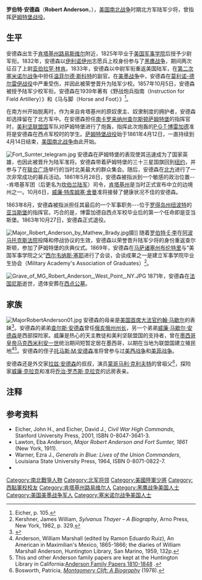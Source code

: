 {{Infobox military person
| name= 罗伯特·安德森<br/>Robert Anderson
| born= {{birth date|1805|6|14}}
| died= {{death date and age|1871|10|26|1805|6|14}}
| placeofbirth= [[肯塔基州|肯塔基州]][[路易斯维尔_(肯塔基州)|路易斯维尔]]
| placeofdeath= [[法国|法国]][[尼斯|尼斯]]
| placeofburial= 
| placeofburial_label= 
| image=[[File:Major_Robert_Anderson.jpg|200px]]
| caption=
| nickname=
| allegiance= [[美国|美国]]<br/>[[美利坚合众国|美利坚合众国]]
| branch= 美国陆军
| serviceyears= 1825年–1863年
| rank= 陆军少将
| commands= 
| unit=
| battles=[[黑鹰战争|黑鹰战争]]<br/>[[第二次塞米诺尔战争|第二次塞米诺尔战争]]<br/>[[美墨战争|美墨战争]]<br/>[[美国南北战争|美国南北战争]]<br/>（[[萨姆特堡战役|萨姆特堡战役]]）
| awards=
| laterwork=
}}
'''罗伯特·安德森'''（'''Robert Anderson'''，{{bd|1805年|6月14日|1871年|10月26日|A}}），[[美国南北战争|美国南北战争]]时期北方军陆军少将，曾指挥[[萨姆特堡战役|萨姆特堡战役]]。

==生平==
安德森出生于[[肯塔基州|肯塔基州]][[路易斯维尔_(肯塔基州)|路易斯维尔]]附近，1825年毕业于[[美国军事学院|美国军事学院]]后授予少尉军衔。1832年，安德森以[[伊利诺伊州|伊利诺伊州]]志愿兵上校身份参与了[[黑鹰战争|黑鹰战争]]，期间两次征召了上尉[[亚伯拉罕·林肯|亚伯拉罕·林肯]]。1833年，安德森以中尉军衔重返美国陆军，在[[第二次塞米诺尔战争|第二次塞米诺尔战争]]中担任[[温菲尔德·斯科特|温菲尔德·斯科特]]的副官。在[[美墨战争|美墨战争]]中，安德森在[[莫利诺-德尔雷伊战役|莫利诺-德尔雷伊战役]]中严重受伤，并因此被荣誉晋升为陆军少校。1857年10月5日，安德森被授予陆军少校军衔。安德森在1939年著有《野战炮兵指南（Instruction for Field Artillery）》和《马与脚（Horse and Foot）》<ref>Eicher, p. 105.</ref>。

{{further|萨姆特堡战役}}
在南方州开始脱离时，作为来自肯塔基州的原奴隶主、奴隶制度的拥护者，安德森却选择留在了北方军中。在安德森担任[[南卡罗来纳州|南卡罗来纳州]][[查尔斯顿_(南卡罗来纳州)|查尔斯顿]][[萨姆特堡|萨姆特堡]]的指挥官时，[[美利坚联盟国|美利坚联盟国]]军队对萨姆特堡进行了炮轰，指挥此次炮轰的[[P·G·T·博雷加德|P·G·T·博雷加德]]准将是安德森在西点军校时的学生。[[萨姆特堡战役|萨姆特堡战役]]始于1861年4月12日，一直持续到4月14日结束，[[美国南北战争|美国南北战争]]由此开始。

[[File:Fort_Sumter_telegram.jpg|left]]
安德森在萨姆特堡的表现使其迅速成为了国家英雄，也因此被晋升为陆军准将。安德森带着萨姆特堡的三十三星国旗回到[[纽约_(纽约州)|纽约]]，并参与了在[[联合广场_(纽约市)|联合广场]]举行的当时北美最大的群众集会。随后，安德森在[[美国北部|北方]]进行了一次非常成功的募兵活动。1861年5月28日，安德森被指派到一个敏感的政治位置---肯塔基军团（后更名为[[坎伯兰陆军|坎伯兰陆军]]）司令，[[肯塔基州|肯塔基州]]是当时正式宣布中立的边境州之一。10月6日，[[威廉·特库姆塞·舍曼|威廉·特库姆塞·舍曼]]准将接替了健康状况不佳的安德森。

1863年8月，安德森被指派担任其最后的一个军事职务---位于[[罗得岛州|罗得岛州]][[纽波特_(罗得岛州)|纽波特]]的[[亚当斯堡|亚当斯堡]]的指挥官。巧合的是，博雷加德自西点军校毕业后的第一个任命即是亚当斯堡。1863年10月27日，安德森正式退役。

[[File:Major_Robert_Anderson_by_Mathew_Brady.jpg|thumb]]摄]]
随着[[罗伯特·E·李|罗伯特·E·李]]在[[阿波马托克斯法院|阿波马托克斯法院]]投降和停战协议的生效，安德森以荣誉晋升陆军少将的身份重返查尔斯顿，参加了萨姆特堡的庆典仪式。1869年，安德森在[[马萨诸塞州|马萨诸塞州]][[布伦特里_(马萨诸塞州)|布伦特里]]与“美国军事学院之父”[[西尔韦纳斯·塞耶|西尔韦纳斯·塞耶]]进行了会谈，会谈成果之一是建立军事学院毕业生协会（Military Academy's Association of Graduates）<ref>Kershner, James William, ''Sylvanus Thayer – A Biography'', Arno Press, New York, 1982, p. 329.</ref>。

[[File:Grave_of_MG_Robert_Anderson,_West_Point,_NY.JPG|thumb]]
1871年，安德森在[[法国|法国]][[尼斯|尼斯]]逝世，遗体安葬在[[西点公墓|西点公墓]]。

==家族==
[[File:MajorRobertAnderson01.jpg|thumb]]
安德森的母亲是[[美国首席大法官|美国首席大法官]][[约翰·马歇尔|约翰·马歇尔]]的表妹<ref>{{Cite web |url=http://content.cdlib.org/view?docId=kt98700720&doc.view=entire_text&brand=oac |title=ANDERSON FAMILY PAPERS 1810-1848<!-- Bot generated title --> |accessdate=2010-10-02 |archive-date=2020-03-25 |archive-url=https://web.archive.org/web/20200325053141/http://content.cdlib.org/view?docId=kt98700720&doc.view=entire_text |dead-url=no }}</ref>。安德森的弟弟[[查尔斯·安德森_(州长)|查尔斯·安德森]]曾任[[俄亥俄州州长|俄亥俄州州长]]，另一个弟弟[[威廉·马歇尔·安德森|威廉·马歇尔·安德森]]是西部探险家。威廉是热心的天主教徒和美利坚联盟国的支持者，曾在[[墨西哥皇帝|墨西哥皇帝]][[马克西米利安一世_(墨西哥)|马克西米利安一世]]统治期间短暂定居在墨西哥，以期在当地为联盟国建立殖民地<ref>Anderson, William Marshall (edited by Ramon Eduardo Ruiz), An American in Maximilian's Mexico, 1865-1866; the diaries of William Marshall Anderson, Huntington Library, San Marino, 1959, 132p.</ref><ref>This and other Anderson family papers are kept at the Huntington Library in California:[http://content.cdlib.org/view?docId=kt98700720&doc.view=entire_text&brand=oac Anderson Family Papers 1810-1848] {{Wayback|url=http://content.cdlib.org/view?docId=kt98700720&doc.view=entire_text&brand=oac |date=20200325053141 }}.</ref>。安德森的侄子[[托马斯·M·安德森|托马斯·M·安德森]]准将曾参与过[[美西战争|美西战争]]和[[美菲战争|美菲战争]]。

安德森还是外交家[[拉兹·安德森|拉兹·安德森]]的叔叔，演员[[蒙哥马利·克利夫特|蒙哥马利·克利夫特]]的曾祖父<ref>Bosworth, Patricia, ''[http://books.google.com/books?id=rNi9ksSb92sC&dq=patricia+bosworth+montgomery+clift&printsec=frontcover&source=bl&ots=rNbb8r2zQc&sig=LfYXlKTSm3pUKWUdCD9KwddDziE&hl=en&sa=X&oi=book_result&resnum=1&ct=result#PPA12,M1 Montgomery Clift: A Biography]'' (1978).</ref>，探险家[[威廉·克拉克|威廉·克拉克]]和准将[[乔治·罗杰斯·克拉克|乔治·罗杰斯·克拉克]]的远房表亲。

==注释==
{{Reflist}}

==参考资料==
* Eicher, John H., and Eicher, David J., ''Civil War High Commands'', Stanford University Press, 2001, ISBN 0-8047-3641-3.
* Lawton, Eba Anderson, ''Major Robert Anderson and Fort Sumter, 1861'' (New York, 1911).
* Warner, Ezra J., ''Generals in Blue: Lives of the Union Commanders'', Louisiana State University Press, 1964, ISBN 0-8071-0822-7.
*{{cite web|url=http://www.civilwarhome.com/Andersonbio.htm|title=Robert Anderson Biography|accessdate=2006-10-01}}

{{Authority control}}
{{DEFAULTSORT:Anderson, Robert}}
[[Category:南北戰爭人物|Category:南北戰爭人物]]
[[Category:北军将领|Category:北军将领]]
[[Category:美國陸軍少將|Category:美國陸軍少將]]
[[Category:西點軍校校友|Category:西點軍校校友]]
[[Category:肯塔基州路易维尔人|Category:肯塔基州路易维尔人]]
[[Category:黑鹰战争美国人士|Category:黑鹰战争美国人士]]
[[Category:美国美墨战争军人|Category:美国美墨战争军人]]
[[Category:塞米诺尔战争美国人士|Category:塞米诺尔战争美国人士]]